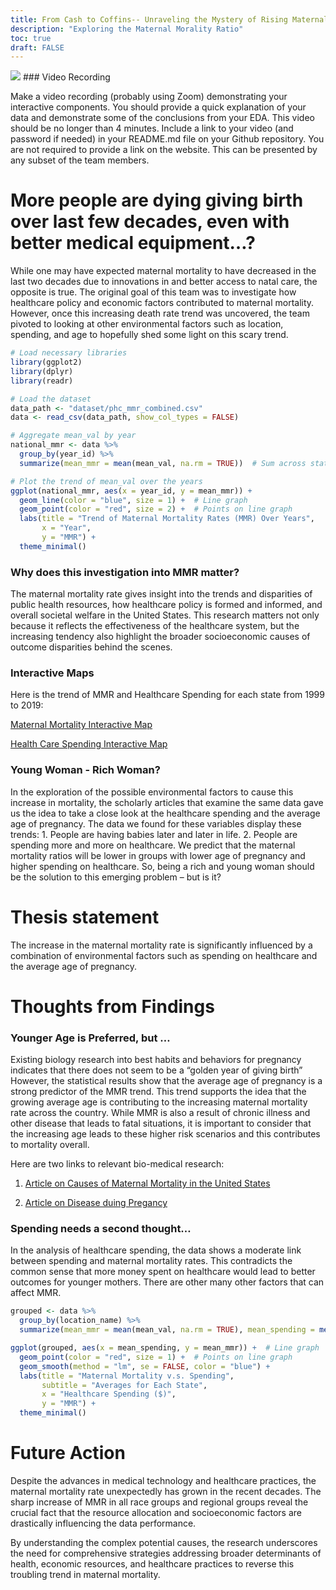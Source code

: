 ```yaml
---
title: From Cash to Coffins-- Unraveling the Mystery of Rising Maternal Mortality Rates in the U.S.
description: "Exploring the Maternal Morality Ratio"
toc: true
draft: FALSE
---
```


![](images/bigpic.jpg)
### Video Recording

Make a video recording (probably using Zoom) demonstrating your interactive components.
You should provide a quick explanation of your data and demonstrate some of the conclusions from your EDA.
This video should be no longer than 4 minutes.
Include a link to your video (and password if needed) in your README.md file on your Github repository. You are not required to provide a link on the website.
This can be presented by any subset of the team members.


# More people are dying giving birth over last few decades, even with better medical equipment…?

While one may have expected maternal mortality to have decreased in the last two decades due to innovations in and better access to natal care, the opposite is true. The original goal of this team was to investigate how healthcare policy and economic factors contributed to maternal mortality. However, once this increasing death rate trend was uncovered, the team pivoted to looking at other environmental factors such as location, spending, and age to hopefully shed some light on this scary trend. 

```r
# Load necessary libraries
library(ggplot2)
library(dplyr)
library(readr)

# Load the dataset
data_path <- "dataset/phc_mmr_combined.csv"
data <- read_csv(data_path, show_col_types = FALSE)

# Aggregate mean_val by year
national_mmr <- data %>%
  group_by(year_id) %>%
  summarize(mean_mmr = mean(mean_val, na.rm = TRUE))  # Sum across states

# Plot the trend of mean_val over the years
ggplot(national_mmr, aes(x = year_id, y = mean_mmr)) +
  geom_line(color = "blue", size = 1) +  # Line graph
  geom_point(color = "red", size = 2) +  # Points on line graph
  labs(title = "Trend of Maternal Mortality Rates (MMR) Over Years",
       x = "Year",
       y = "MMR") +
  theme_minimal()


```


### Why does this investigation into MMR matter?
The maternal mortality rate gives insight into the trends and disparities of public health resources, how healthcare policy is formed and informed, and overall societal welfare in the United States. This research matters not only because it reflects the effectiveness of the healthcare system, but the increasing tendency also highlight the broader socioeconomic causes of outcome disparities behind the scenes. 

### Interactive Maps
Here is the trend of MMR and Healthcare Spending for each state from 1999 to 2019:

[Maternal Mortality Interactive Map](https://ma415-group13.shinyapps.io/MMR_Map_by_year/)

[Health Care Spending Interactive Map](https://ma415-group13.shinyapps.io/spending/)

### Young Woman - Rich Woman?
In the exploration of the possible environmental factors to cause this increase in mortality, the scholarly articles that examine the same data gave us the idea to take a close look at the healthcare spending and the average age of pregnancy. The data we found for these variables display these trends: 1. People are having babies later and later in life. 2. People are spending more and more on healthcare. We predict that the maternal mortality ratios will be lower in groups with lower age of pregnancy and higher spending on healthcare. So, being a rich and young woman should be the solution to this emerging problem -- but is it?

# Thesis statement
The increase in the maternal mortality rate is significantly influenced by a combination of environmental factors such as spending on healthcare and the average age of pregnancy. 

# Thoughts from Findings 
### Younger Age is Preferred, but ...
Existing biology research into best habits and behaviors for pregnancy indicates that there does not seem to be a “golden year of giving birth” However, the statistical results show that the average age of pregnancy is a strong predictor of the MMR trend. This trend supports the idea that the growing average age is contributing to the increasing maternal mortality rate across the country. While MMR is also a result of chronic illness and other disease that leads to fatal situations, it is important to consider that the increasing age leads to these higher risk scenarios and this contributes to mortality overall. 

Here are two links to relevant bio-medical research:

1. [Article on Causes of Maternal Mortality in the United States](https://journals.lww.com/greenjournal/abstract/1985/05000/causes_of_maternal_mortality_in_the_united_states.1.aspx?casa_token=aYmM3xuuoKYAAAAA:LfWzck0exPlYO3Y9yX6_gHWYSV814kSEHASOi8wbbv5UH7IwOccEgsUWqk3hLMmmWu4SxSKJBy1EY55JTVRsvIKhAA)

2. [Article on Disease duing Pregancy](https://www.sciencedirect.com/science/article/pii/S0002937821000338?casa_token=2qxLz9KCi2IAAAAA:Xg_mBf5Y_UEGQ4ZFRHR_HFFFoEgcfPr3Afb0YyJmyjAPAl2zvlGqo2SWVgxVzvMwsq3RuOsDGLA)

### Spending needs a second thought…
In the analysis of healthcare spending, the data shows a moderate link between spending and maternal mortality rates. This contradicts the common sense that more money spent on healthcare would lead to better outcomes for younger mothers. There are other many other factors that can affect MMR. 

```r
grouped <- data %>%
  group_by(location_name) %>%
  summarize(mean_mmr = mean(mean_val, na.rm = TRUE), mean_spending = mean(spending, na.rm = TRUE))

ggplot(grouped, aes(x = mean_spending, y = mean_mmr)) +  # Line graph
  geom_point(color = "red", size = 1) +  # Points on line graph 
  geom_smooth(method = "lm", se = FALSE, color = "blue") +  
  labs(title = "Maternal Mortality v.s. Spending",
       subtitle = "Averages for Each State",
       x = "Healthcare Spending ($)",
       y = "MMR") +
  theme_minimal()

```


# Future Action
Despite the advances in medical technology and healthcare practices, the maternal mortality rate unexpectedly has grown in the recent decades. The sharp increase of MMR in all race groups and regional groups reveal the crucial fact that the resource allocation and socioeconomic factors are drastically influencing the data performance. 

By understanding the complex potential causes, the research underscores the need for comprehensive strategies addressing broader determinants of health, economic resources, and healthcare practices to reverse this troubling trend in maternal mortality.







